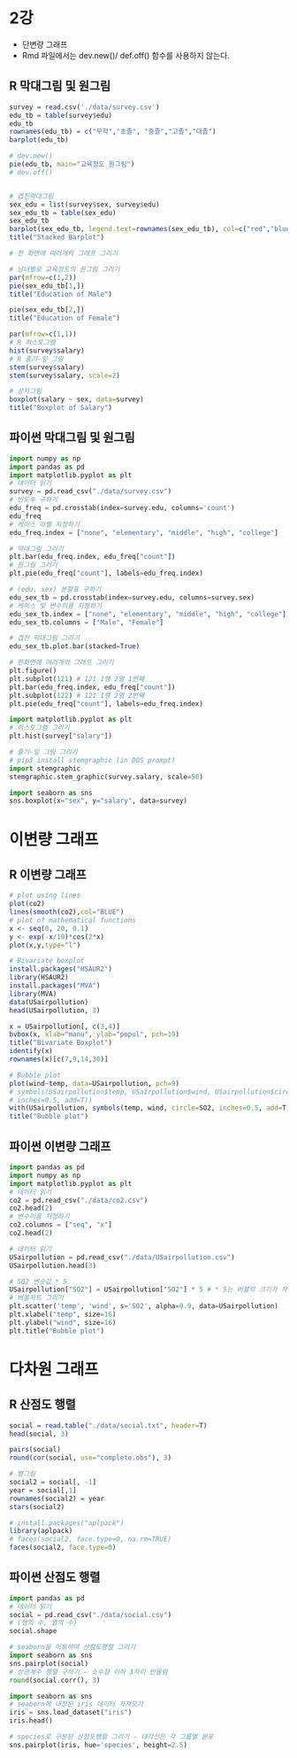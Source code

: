 # 2강
- 단변량 그래프
- Rmd 파일에서는 dev.new()/ def.off() 함수를 사용하지 않는다.


## R 막대그림 및 원그림
```r
survey = read.csv('./data/survey.csv')
edu_tb = table(survey$edu)
edu_tb
rownames(edu_tb) = c("무학","초졸", "중졸","고졸","대졸")
barplot(edu_tb)

# dev.new()
pie(edu_tb, main="교육정도 원그림")
# dev.off()


# 겹친막대그림
sex_edu = list(survey$sex, survey$edu)
sex_edu_tb = table(sex_edu)
sex_edu_tb
barplot(sex_edu_tb, legend.text=rownames(sex_edu_tb), col=c("red","blue"))
title("Stacked Barplot")

# 한 화면에 여러개의 그래프 그리기

# 남녀별로 교육정도의 원그림 그리기
par(mfrow=c(1,2))
pie(sex_edu_tb[1,])
title("Education of Male")

pie(sex_edu_tb[2,]) 
title("Education of Female")

par(mfrow=c(1,1))
# R 히스토그램
hist(survey$salary)
# R 줄기-잎 그림
stem(survey$salary)
stem(survey$salary, scale=2)

# 상자그림
boxplot(salary ~ sex, data=survey)
title("Boxplot of Salary")

```

## 파이썬 막대그림 및 원그림

```python
import numpy as np
import pandas as pd
import matplotlib.pyplot as plt
# 데이터 읽기
survey = pd.read_csv("./data/survey.csv")
# 빈도수 구하기
edu_freq = pd.crosstab(index=survey.edu, columns='count')
edu_freq
# 케이스 라벨 지정하기
edu_freq.index = ["none", "elementary", "middle", "high", "college"]

# 막대그림 그리기
plt.bar(edu_freq.index, edu_freq["count"])
# 원그림 그리기
plt.pie(edu_freq["count"], labels=edu_freq.index) 

# (edu, sex) 분할표 구하기
edu_sex_tb = pd.crosstab(index=survey.edu, columns=survey.sex)
# 케이스 및 변수이름 지정하기
edu_sex_tb.index = ["none", "elementary", "middle", "high", "college"]
edu_sex_tb.columns = ["Male", "Female"]

# 겹친 막대그림 그리기
edu_sex_tb.plot.bar(stacked=True)

# 한화면에 여러개의 그래프 그리기
plt.figure()
plt.subplot(121) # 121 1행 2열 1번째
plt.bar(edu_freq.index, edu_freq["count"])
plt.subplot(122) # 121 1행 2열 2번째
plt.pie(edu_freq["count"], labels=edu_freq.index) 

import matplotlib.pyplot as plt
# 히스토그램 그리기
plt.hist(survey["salary"])

# 줄기-잎 그림 그리기
# pip3 install stemgraphic (in DOS prompt)
import stemgraphic
stemgraphic.stem_graphic(survey.salary, scale=50)

import seaborn as sns
sns.boxplot(x="sex", y="salary", data=survey)

```

# 이변량 그래프

## R 이변량 그래프
```r
# plot using lines
plot(co2)
lines(smooth(co2),col="BLUE")
# plot of mathematical functions
x <- seq(0, 20, 0.1) 
y <- exp(-x/10)*cos(2*x) 
plot(x,y,type="l") 

# Bivariate boxplot
install.packages("HSAUR2")
library(HSAUR2)
install.packages("MVA")
library(MVA)
data(USairpollution)
head(USairpollution, 3)

x = USairpollution[, c(3,4)]
bvbox(x, xlab="manu", ylab="popul", pch=19)
title("Bivariate Boxplot")
identify(x)
rownames(x)[c(7,9,14,30)]

# Bubble plot
plot(wind~temp, data=USairpollution, pch=9)
# symbols(USairpollution$temp, USairpollution$wind, USairpollution$circle=SO2,
# inches=0.5, add=T)) 
with(USairpollution, symbols(temp, wind, circle=SO2, inches=0.5, add=T))
title("Bubble plot")


```

## 파이썬 이변량 그래프
```python
import pandas as pd
import numpy as np
import matplotlib.pyplot as plt
# 데이터 읽기
co2 = pd.read_csv("./data/co2.csv")
co2.head(2)
# 변수이름 지정하기
co2.columns = ["seq", "x"]
co2.head(2)

# 데이터 읽기
USairpollution = pd.read_csv("./data/USairpollution.csv")
USairpollution.head(3)

# SO2 변숫값 * 5
USairpollution["SO2"] = USairpollution["SO2"] * 5 # * 5는 버블의 크기가 작아서 크기를 키우기위해서 사용
# 버블차트 그리기
plt.scatter('temp', 'wind', s='SO2', alpha=0.9, data=USairpollution)
plt.xlabel("temp", size=16)
plt.ylabel("wind", size=16)
plt.title("Bubble plot")

```

# 다차원 그래프

## R 산점도 행렬
```r
social = read.table("./data/social.txt", header=T)
head(social, 3)

pairs(social)
round(cor(social, use="complete.obs"), 3)

# 별그림
social2 = social[, -1]
year = social[,1]
rownames(social2) = year
stars(social2)

# install.packages("aplpack")
library(aplpack) 
# faces(social2, face.type=0, na.rm=TRUE) 
faces(social2, face.type=0)

```

## 파이썬 산점도 행렬
```python

import pandas as pd
# 데이터 읽기
social = pd.read_csv("./data/social.csv")
# (행의 수, 열의 수)
social.shape

# seaborn을 이용하여 산점도행렬 그리기
import seaborn as sns
sns.pairplot(social)
# 상관계수 행렬 구하기 – 소수점 이하 3자리 반올림
round(social.corr(), 3)

import seaborn as sns
# seaborn에 내장된 iris 데이터 가져오기
iris = sns.load_dataset("iris")
iris.head()

# species로 구분된 산점도행렬 그리기 - 대각선은 각 그룹별 분포
sns.pairplot(iris, hue='species', height=2.5)


```
